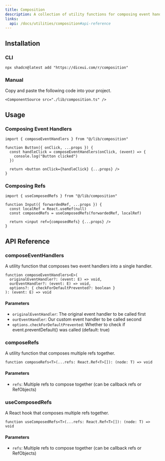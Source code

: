 ```yaml
---
title: Composition
description: A collection of utility functions for composing event handlers and refs in React components.
links:
  api: /docs/utilities/composition#api-reference
---
```


## Installation

### CLI

```package-install
npx shadcn@latest add "https://diceui.com/r/composition"
```

### Manual

<Steps>
  <Step>
    Copy and paste the following code into your project.

    <ComponentSource src="./lib/composition.ts" />
  </Step>
</Steps>

## Usage

### Composing Event Handlers

```tsx
import { composeEventHandlers } from "@/lib/composition"

function Button({ onClick, ...props }) {
  const handleClick = composeEventHandlers(onClick, (event) => {
    console.log("Button clicked")
  })

  return <button onClick={handleClick} {...props} />
}
```

### Composing Refs

```tsx
import { useComposedRefs } from "@/lib/composition"

function Input({ forwardedRef, ...props }) {
  const localRef = React.useRef(null)
  const composedRefs = useComposedRefs(forwardedRef, localRef)

  return <input ref={composedRefs} {...props} />
}
```

## API Reference

### composeEventHandlers

A utility function that composes two event handlers into a single handler.

```tsx
function composeEventHandlers<E>(
  originalEventHandler?: (event: E) => void,
  ourEventHandler?: (event: E) => void,
  options?: { checkForDefaultPrevented?: boolean }
): (event: E) => void
```

#### Parameters

- `originalEventHandler`: The original event handler to be called first
- `ourEventHandler`: Our custom event handler to be called second
- `options.checkForDefaultPrevented`: Whether to check if event.preventDefault() was called (default: true)

### composeRefs

A utility function that composes multiple refs together.

```tsx
function composeRefs<T>(...refs: React.Ref<T>[]): (node: T) => void
```

#### Parameters

- `refs`: Multiple refs to compose together (can be callback refs or RefObjects)

### useComposedRefs

A React hook that composes multiple refs together.

```tsx
function useComposedRefs<T>(...refs: React.Ref<T>[]): (node: T) => void
```

#### Parameters

- `refs`: Multiple refs to compose together (can be callback refs or RefObjects) 